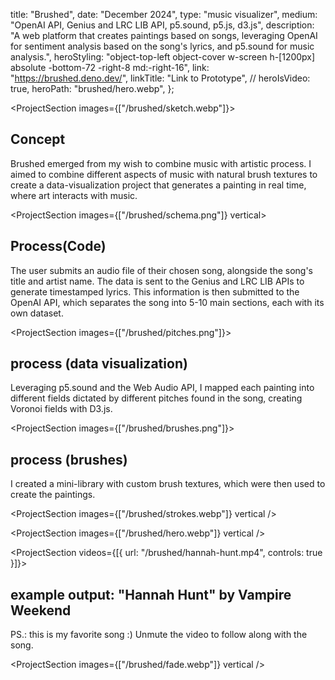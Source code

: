   title: "Brushed",
  date: "December 2024",
  type: "music visualizer",
  medium: "OpenAI API, Genius and LRC LIB API, p5.sound, p5.js, d3.js",
  description:
    "A web platform that creates paintings based on songs, leveraging OpenAI for sentiment analysis based on the song's lyrics, and p5.sound for music analysis.",
  heroStyling:
    "object-top-left object-cover w-screen h-[1200px] absolute -bottom-72 -right-8 md:-right-16",
  link: "https://brushed.deno.dev/",
  linkTitle: "Link to Prototype",
  // heroIsVideo: true,
  heroPath: "brushed/hero.webp",
};

<ProjectSection images={["/brushed/sketch.webp"]}>

## Concept

Brushed emerged from my wish to combine music with artistic process. I aimed to
combine different aspects of music with natural brush textures to create a
data-visualization project that generates a painting in real time, where art
interacts with music.

</ProjectSection>

<ProjectSection images={["/brushed/schema.png"]} vertical>

## Process(Code)

The user submits an audio file of their chosen song, alongside the song's title
and artist name. The data is sent to the Genius and LRC LIB APIs to generate
timestamped lyrics. This information is then submitted to the OpenAI API, which
separates the song into 5-10 main sections, each with its own dataset.

</ProjectSection>

<ProjectSection images={["/brushed/pitches.png"]}>

## process (data visualization)

Leveraging p5.sound and the Web Audio API, I mapped each painting into different
fields dictated by different pitches found in the song, creating Voronoi fields
with D3.js.

</ProjectSection>

<ProjectSection images={["/brushed/brushes.png"]}>

## process (brushes)

I created a mini-library with custom brush textures, which were then used to
create the paintings.

</ProjectSection>

<ProjectSection images={["/brushed/strokes.webp"]} vertical />

<ProjectSection images={["/brushed/hero.webp"]} vertical />

<ProjectSection videos={[{ url: "/brushed/hannah-hunt.mp4", controls: true }]}>

## example output: "Hannah Hunt" by Vampire Weekend

PS.: this is my favorite song :) Unmute the video to follow along with the song.

</ProjectSection>

<ProjectSection images={["/brushed/fade.webp"]} vertical />
